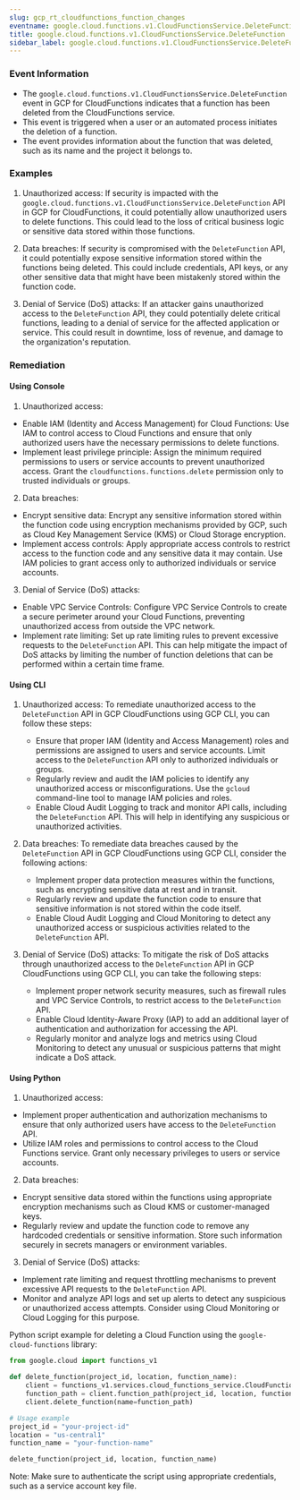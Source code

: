 ```yaml
--- 
slug: gcp_rt_cloudfunctions_function_changes
eventname: google.cloud.functions.v1.CloudFunctionsService.DeleteFunction
title: google.cloud.functions.v1.CloudFunctionsService.DeleteFunction
sidebar_label: google.cloud.functions.v1.CloudFunctionsService.DeleteFunction
---
```

                       
### Event Information

- The `google.cloud.functions.v1.CloudFunctionsService.DeleteFunction` event in GCP for CloudFunctions indicates that a function has been deleted from the CloudFunctions service.
- This event is triggered when a user or an automated process initiates the deletion of a function.
- The event provides information about the function that was deleted, such as its name and the project it belongs to.


### Examples

1. Unauthorized access: If security is impacted with the `google.cloud.functions.v1.CloudFunctionsService.DeleteFunction` API in GCP for CloudFunctions, it could potentially allow unauthorized users to delete functions. This could lead to the loss of critical business logic or sensitive data stored within those functions.

2. Data breaches: If security is compromised with the `DeleteFunction` API, it could potentially expose sensitive information stored within the functions being deleted. This could include credentials, API keys, or any other sensitive data that might have been mistakenly stored within the function code.

3. Denial of Service (DoS) attacks: If an attacker gains unauthorized access to the `DeleteFunction` API, they could potentially delete critical functions, leading to a denial of service for the affected application or service. This could result in downtime, loss of revenue, and damage to the organization's reputation.

### Remediation

#### Using Console

1. Unauthorized access:
- Enable IAM (Identity and Access Management) for Cloud Functions: Use IAM to control access to Cloud Functions and ensure that only authorized users have the necessary permissions to delete functions.
- Implement least privilege principle: Assign the minimum required permissions to users or service accounts to prevent unauthorized access. Grant the `cloudfunctions.functions.delete` permission only to trusted individuals or groups.

2. Data breaches:
- Encrypt sensitive data: Encrypt any sensitive information stored within the function code using encryption mechanisms provided by GCP, such as Cloud Key Management Service (KMS) or Cloud Storage encryption.
- Implement access controls: Apply appropriate access controls to restrict access to the function code and any sensitive data it may contain. Use IAM policies to grant access only to authorized individuals or service accounts.

3. Denial of Service (DoS) attacks:
- Enable VPC Service Controls: Configure VPC Service Controls to create a secure perimeter around your Cloud Functions, preventing unauthorized access from outside the VPC network.
- Implement rate limiting: Set up rate limiting rules to prevent excessive requests to the `DeleteFunction` API. This can help mitigate the impact of DoS attacks by limiting the number of function deletions that can be performed within a certain time frame.

#### Using CLI

1. Unauthorized access: To remediate unauthorized access to the `DeleteFunction` API in GCP CloudFunctions using GCP CLI, you can follow these steps:
   - Ensure that proper IAM (Identity and Access Management) roles and permissions are assigned to users and service accounts. Limit access to the `DeleteFunction` API only to authorized individuals or groups.
   - Regularly review and audit the IAM policies to identify any unauthorized access or misconfigurations. Use the `gcloud` command-line tool to manage IAM policies and roles.
   - Enable Cloud Audit Logging to track and monitor API calls, including the `DeleteFunction` API. This will help in identifying any suspicious or unauthorized activities.

2. Data breaches: To remediate data breaches caused by the `DeleteFunction` API in GCP CloudFunctions using GCP CLI, consider the following actions:
   - Implement proper data protection measures within the functions, such as encrypting sensitive data at rest and in transit.
   - Regularly review and update the function code to ensure that sensitive information is not stored within the code itself.
   - Enable Cloud Audit Logging and Cloud Monitoring to detect any unauthorized access or suspicious activities related to the `DeleteFunction` API.

3. Denial of Service (DoS) attacks: To mitigate the risk of DoS attacks through unauthorized access to the `DeleteFunction` API in GCP CloudFunctions using GCP CLI, you can take the following steps:
   - Implement proper network security measures, such as firewall rules and VPC Service Controls, to restrict access to the `DeleteFunction` API.
   - Enable Cloud Identity-Aware Proxy (IAP) to add an additional layer of authentication and authorization for accessing the API.
   - Regularly monitor and analyze logs and metrics using Cloud Monitoring to detect any unusual or suspicious patterns that might indicate a DoS attack.

#### Using Python

1. Unauthorized access:
- Implement proper authentication and authorization mechanisms to ensure that only authorized users have access to the `DeleteFunction` API.
- Utilize IAM roles and permissions to control access to the Cloud Functions service. Grant only necessary privileges to users or service accounts.

2. Data breaches:
- Encrypt sensitive data stored within the functions using appropriate encryption mechanisms such as Cloud KMS or customer-managed keys.
- Regularly review and update the function code to remove any hardcoded credentials or sensitive information. Store such information securely in secrets managers or environment variables.

3. Denial of Service (DoS) attacks:
- Implement rate limiting and request throttling mechanisms to prevent excessive API requests to the `DeleteFunction` API.
- Monitor and analyze API logs and set up alerts to detect any suspicious or unauthorized access attempts. Consider using Cloud Monitoring or Cloud Logging for this purpose.

Python script example for deleting a Cloud Function using the `google-cloud-functions` library:

```python
from google.cloud import functions_v1

def delete_function(project_id, location, function_name):
    client = functions_v1.services.cloud_functions_service.CloudFunctionsServiceClient()
    function_path = client.function_path(project_id, location, function_name)
    client.delete_function(name=function_path)

# Usage example
project_id = "your-project-id"
location = "us-central1"
function_name = "your-function-name"

delete_function(project_id, location, function_name)
```

Note: Make sure to authenticate the script using appropriate credentials, such as a service account key file.


 